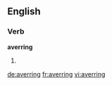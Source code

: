 ==English==

===Verb===
'''averring'''

# {{present participle of|aver}}

[[de:averring]]
[[fr:averring]]
[[vi:averring]]